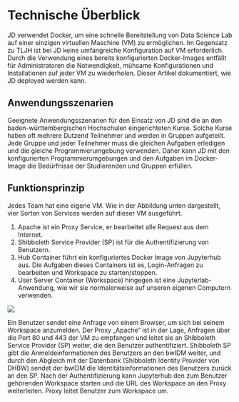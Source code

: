 # Technische Überblick 
JD verwendet Docker, um eine schnelle Bereitstellung von Data Science Lab auf einer einzigen virtuellen Maschine (VM) zu ermöglichen. Im Gegensatz zu TLJH ist bei JD keine umfangreiche Konfiguration auf VM erforderlich. Durch die Verwendung eines bereits konfigurierten Docker-Images entfällt für Administratoren die Notwendigkeit, mühsame Konfigurationen und Installationen auf jeder VM zu wiederholen. Dieser Artikel dokumentiert, wie JD deployed werden kann. 

## Anwendungsszenarien
Geeignete Anwendungsszenarien für den Einsatz von JD sind die an den baden-württembergischen Hochschulen eingerichteten Kurse. Solche Kurse haben oft mehrere Dutzend Teilnehmer und werden in Gruppen aufgeteilt. Jede Gruppe und jeder Teilnehmer muss die gleichen Aufgaben erledigen und die gleiche Programmierumgebung verwenden. Daher kann JD mit den konfigurierten Programmierumgebungen und den Aufgaben im Docker-Image die Bedürfnisse der Studierenden und Gruppen erfüllen.

## Funktionsprinzip
Jedes Team hat eine eigene VM. Wie in der Abbildung unten dargestellt, vier Sorten von Services werden auf dieser VM ausgeführt. 
1.	Apache ist ein Proxy Service, er bearbeitet alle Request aus dem Internet.
2.	Shibboleth Service Provider (SP) ist für die Authentifizierung von Benutzern.
3.	Hub Container führt ein konfiguriertes Docker Image von Jupyterhub aus. Die Aufgaben dieses Containers ist es, Login-Anfragen zu bearbeiten und Workspace zu starten/stoppen. 
4.	User Server Container (Workspace) hingegen ist eine Jupyterlab-Anwendung, wie wir sie normalerweise auf unseren eigenen Computern verwenden. 

![](../../Images/Ab25.png)

Ein Benutzer sendet eine Anfrage von einem Browser, um sich bei seinem Workspace anzumelden. Der Proxy „Apache“ ist in der Lage, Anfragen über die Port 80 und 443 der VM zu empfangen und leitet sie an Shibboleth Service Provider (SP) weiter, die den Benutzer authentifiziert. Shibboleth SP gibt die Anmeldeinformationen des Benutzers an den bwIDM weiter, und durch den Abgleich mit der Datenbank (Shibboleth Identity Provider von DHBW) sendet der bwIDM die Identitätsinformationen des Benutzers zurück an den SP. Nach der Authentifizierung kann Jupyterhub den zum Benutzer gehörenden Workspace starten und die URL des Workspace an den Proxy weiterleiten. Proxy leitet Benutzer zum Workspace um.